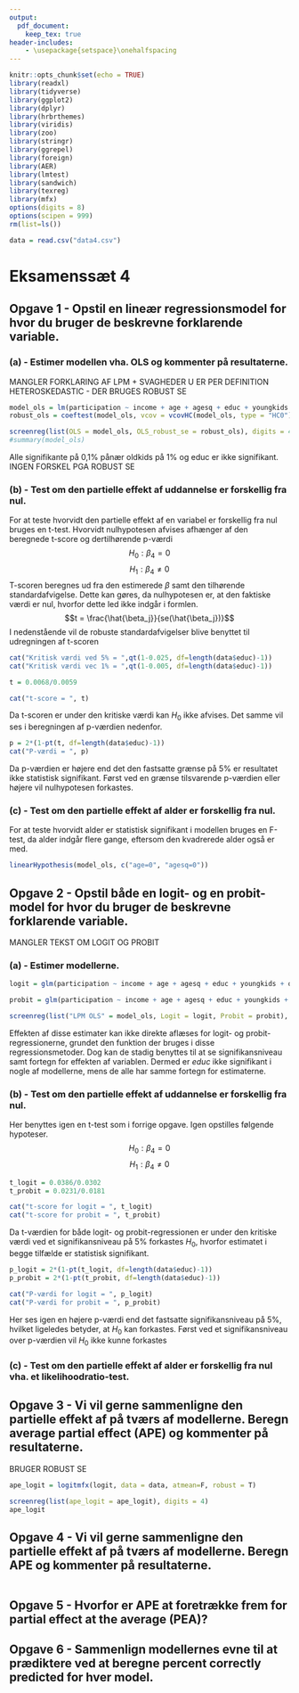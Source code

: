 ```yaml
---
output: 
  pdf_document:
    keep_tex: true
header-includes:
    - \usepackage{setspace}\onehalfspacing
---
```


```r
knitr::opts_chunk$set(echo = TRUE)
library(readxl)
library(tidyverse)
library(ggplot2)
library(dplyr)
library(hrbrthemes)
library(viridis)
library(zoo)
library(stringr)
library(ggrepel)
library(foreign)
library(AER)
library(lmtest)
library(sandwich)
library(texreg)
library(mfx)
options(digits = 8)
options(scipen = 999)
rm(list=ls())
```

```r
data = read.csv("data4.csv")
```


# Eksamenssæt 4

## Opgave 1 - Opstil en lineær regressionsmodel for \textit{participation} hvor du bruger de beskrevne forklarende variable.

### (a) - Estimer modellen vha. OLS og kommenter på resultaterne.
MANGLER FORKLARING AF LPM + SVAGHEDER
U ER PER DEFINITION HETEROSKEDASTIC - DER BRUGES ROBUST SE
```r
model_ols = lm(participation ~ income + age + agesq + educ + youngkids + oldkids + foreign, data = data)
robust_ols = coeftest(model_ols, vcov = vcovHC(model_ols, type = "HC0"))

screenreg(list(OLS = model_ols, OLS_robust_se = robust_ols), digits = 4)
#summary(model_ols)
```
Alle signifikante på 0,1\% pånær oldkids på 1\% og educ er ikke signifikant.
INGEN FORSKEL PGA ROBUST SE

### (b) - Test om den partielle effekt af uddannelse er forskellig fra nul.
For at teste hvorvidt den partielle effekt af en variabel er forskellig fra nul bruges en t-test. Hvorvidt nulhypotesen afvises afhænger af den beregnede t-score og dertilhørende p-værdi
$$H_0: \beta_4 = 0$$
$$H_1: \beta_4 \neq 0$$
T-scoren beregnes ud fra den estimerede $\beta$ samt den tilhørende standardafvigelse. Dette kan gøres, da nulhypotesen er, at den faktiske værdi er nul, hvorfor dette led ikke indgår i formlen.
$$t = \frac{\hat{\beta_j}}{se(\hat{\beta_j})}$$
I nedenstående vil de robuste standardafvigelser blive benyttet til udregningen af t-scoren
```r
cat("Kritisk værdi ved 5% = ",qt(1-0.025, df=length(data$educ)-1))
cat("Kritisk værdi vec 1% = ",qt(1-0.005, df=length(data$educ)-1))
```
```r
t = 0.0068/0.0059
```
```r
cat("t-score = ", t)
```
Da t-scoren er under den kritiske værdi kan $H_0$ ikke afvises. Det samme vil ses i beregningen af p-værdien nedenfor.
```r
p = 2*(1-pt(t, df=length(data$educ)-1))
cat("P-værdi = ", p)
```
Da p-værdien er højere end det den fastsatte grænse på 5\% er resultatet ikke statistisk signifikant. Først ved en grænse tilsvarende p-værdien eller højere vil nulhypotesen forkastes.


### (c) - Test om den partielle effekt af alder er forskellig fra nul.
For at teste hvorvidt alder er statistisk signifikant i modellen bruges en F-test, da alder indgår flere gange, eftersom den kvadrerede alder også er med. 

```r
linearHypothesis(model_ols, c("age=0", "agesq=0"))
```


## Opgave 2 - Opstil både en logit- og en probit-model for \textit{participation} hvor du bruger de beskrevne forklarende variable.
MANGLER TEKST OM LOGIT OG PROBIT

### (a) - Estimer modellerne.
```r
logit = glm(participation ~ income + age + agesq + educ + youngkids + oldkids + foreign, family = binomial(link = "logit"), data = data)
```

```r
probit = glm(participation ~ income + age + agesq + educ + youngkids + oldkids + foreign, family = binomial(link = "probit"), data = data)
```

```r
screenreg(list("LPM OLS" = model_ols, Logit = logit, Probit = probit), digits = 4)
```
Effekten af disse estimater kan ikke direkte aflæses for logit- og probit-regressionerne, grundet den funktion der bruges i disse regressionsmetoder. Dog kan de stadig benyttes til at se signifikansniveau samt fortegn for effekten af variablen. Dermed er $educ$ ikke signifikant i nogle af modellerne, mens de alle har samme fortegn for estimaterne.

### (b) - Test om den partielle effekt af uddannelse er forskellig fra nul.
Her benyttes igen en t-test som i forrige opgave. Igen opstilles følgende hypoteser.
$$H_0: \beta_4 = 0$$
$$H_1: \beta_4 \neq 0$$
```r
t_logit = 0.0386/0.0302
t_probit = 0.0231/0.0181
```
```r
cat("t-score for logit = ", t_logit)
cat("t-score for probit = ", t_probit)
```
Da t-værdien for både logit- og probit-regressionen er under den kritiske værdi ved et signifikansniveau på 5\% forkastes $H_0$, hvorfor estimatet i begge tilfælde er statistisk signifikant.
```r
p_logit = 2*(1-pt(t_logit, df=length(data$educ)-1))
p_probit = 2*(1-pt(t_probit, df=length(data$educ)-1))
```
```r
cat("P-værdi for logit = ", p_logit)
cat("P-værdi for probit = ", p_probit)
```
Her ses igen en højere p-værdi end det fastsatte signifikansniveau på 5\%, hvilket ligeledes betyder, at $H_0$ kan forkastes. Først ved et signifikansniveau over p-værdien vil $H_0$ ikke kunne forkastes 


### (c) - Test om den partielle effekt af alder er forskellig fra nul vha. et likelihoodratio-test.


## Opgave 3 - Vi vil gerne sammenligne den partielle effekt af \textit{income} på tværs af modellerne. Beregn average partial effect (APE) og kommenter på resultaterne.
BRUGER ROBUST SE
```r
ape_logit = logitmfx(logit, data = data, atmean=F, robust = T)

screenreg(list(ape_logit = ape_logit), digits = 4)
ape_logit
```


## Opgave 4 - Vi vil gerne sammenligne den partielle effekt af \textit{foreign} på tværs af modellerne. Beregn APE og kommenter på resultaterne.
```r
```


## Opgave 5 - Hvorfor er APE at foretrække frem for partial effect at the average (PEA)?

## Opgave 6 - Sammenlign modellernes evne til at prædiktere ved at beregne percent correctly predicted for hver model.


